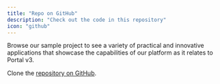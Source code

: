 ```yaml
---
title: "Repo on GitHub"
description: "Check out the code in this repository"
icon: "github"
---
```


Browse our sample project to see a variety of practical and innovative
applications that showcase the capabilities of our platform as it relates to
Portal v3.

Clone the
[repository on GitHub](https://github.com/FlatFilers/Upgrade-Portal/tree/main/Start-Portal-2).
